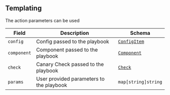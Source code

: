 
## Templating

The action parameters can be used

| Field       | Description                              | Schema                                       |
| ----------- | ---------------------------------------- | -------------------------------------------- |
| `config`    | Config passed to the playbook            | [`ConfigItem`](./reference/config-db) |
| `component` | Component passed to the playbook         | [`Component`](../references/component)    |
| `check`     | Canary Check passed to the playbook      | [`Check`](/reference/canary-checker/check)            |
| `params`    | User provided parameters to the playbook | `map[string]string`                          |
